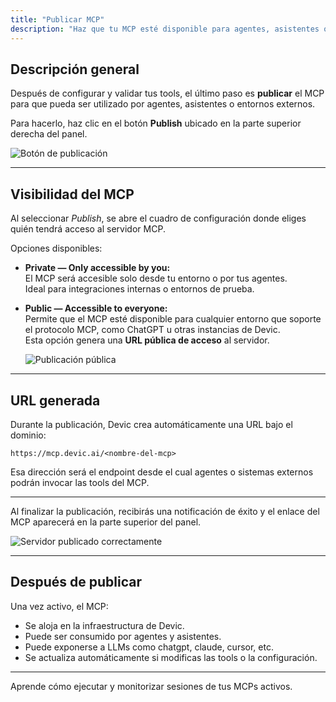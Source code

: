 ```yaml
---
title: "Publicar MCP"
description: "Haz que tu MCP esté disponible para agentes, asistentes o servicios externos mediante una URL pública o privada."
---
```


## Descripción general

Después de configurar y validar tus tools, el último paso es **publicar** el MCP para que pueda ser utilizado por agentes, asistentes o entornos externos.

Para hacerlo, haz clic en el botón **Publish** ubicado en la parte superior derecha del panel.

![Botón de publicación](/publish.png)

---

## Visibilidad del MCP

Al seleccionar _Publish_, se abre el cuadro de configuración donde eliges quién tendrá acceso al servidor MCP.

Opciones disponibles:

- **Private — Only accessible by you:**\
  El MCP será accesible solo desde tu entorno o por tus agentes.\
  Ideal para integraciones internas o entornos de prueba.
- **Public — Accessible to everyone:**\
  Permite que el MCP esté disponible para cualquier entorno que soporte el protocolo MCP, como ChatGPT u otras instancias de Devic.\
  Esta opción genera una **URL pública de acceso** al servidor.

  ![Publicación pública](/url-mcp-server.png)

---

## URL generada

Durante la publicación, Devic crea automáticamente una URL bajo el dominio:

`https://mcp.devic.ai/<nombre-del-mcp>`

Esa dirección será el endpoint desde el cual agentes o sistemas externos podrán invocar las tools del MCP.

---

<Card title="Publicación completada" icon="check-circle" horizontal>
  Al finalizar la publicación, recibirás una notificación de éxito y el enlace del MCP aparecerá en la parte superior del panel.
</Card>

![Servidor publicado correctamente](/mcp-published.png)

---

## Después de publicar

Una vez activo, el MCP:

- Se aloja en la infraestructura de Devic.
- Puede ser consumido por agentes y asistentes.
- Puede exponerse a LLMs como chatgpt, claude, cursor, etc.
- Se actualiza automáticamente si modificas las tools o la configuración.

---

<Card title="Siguiente paso" icon="plug" href="/devic/MCPs/my-mcps/sessions">
  Aprende cómo ejecutar y monitorizar sesiones de tus MCPs activos.
</Card>